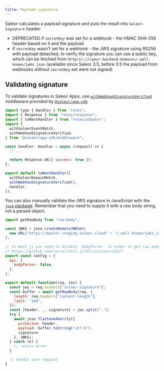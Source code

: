 ```yaml
---
title: Payload signature
---
```


Saleor calculates a payload signature and puts the result into `Saleor-Signature` header:

- DEPRECATED if `secretKey` was set for a webhook - the HMAC SHA-256 header based on it and the payload
- if `secretKey` wasn't set for a webhook - the JWS signature using RS256 with payload detached, to verify the signature you can use a public key, which can be fetched from `http(s)://<your-backend-domain>/.well-known/jwks.json` (available since Saleor 3.5, before 3.5 the payload from webhooks without `secretKey` set were not signed)

## Validating signature

To validate signatures in Saleor Apps, use [`withWebhookSignatureVerified`](https://github.com/saleor/saleor-app-sdk/blob/main/src/middleware.ts#L62) middleware provided by [`@saleor/app-sdk`](https://github.com/saleor/saleor-app-sdk)

```js
import type { Handler } from "retes";
import { Response } from "retes/response";
import { toNextHandler } from "retes/adapter";
import {
  withSaleorEventMatch,
  withWebhookSignatureVerified,
} from "@saleor/app-sdk/middleware";

const handler: Handler = async (request) => {
  // ...

  return Response.OK({ success: true });
};

export default toNextHandler([
  withSaleorDomainMatch,
  withWebhookSignatureVerified(),
  handler,
]);
```

You can also manually validate the JWS signature in JavaScript with the [`jose` package](https://github.com/panva/jose). Remember that you need to supply it with a raw body string, not a parsed object.

```js
import getRawBody from "raw-body";

const JWKS = jose.createRemoteJWKSet(
  new URL("https://master.staging.saleor.cloud" + "/.well-known/jwks.json")
);

// In Next.js you need to disable `bodyParser` in order to get raw body string
// https://github.com/vercel/next.js/discussions/12517
export const config = {
  api: {
    bodyParser: false,
  },
};

export default function(req, res) {
  const jws = req.headers["saleor-signature"];
  const buffer = await getRawBody(req, {
    length: req.headers["content-length"],
    limit: "1mb",
  });
  const [header, _, signature] = jws.split(".");
  try {
    await jose.flattenedVerify({
      protected: header,
      payload: buffer.toString("utf-8"),
      signature
    }, JWKS);
  } catch (e) {
    // return error
  }

  // handle your request
}
```
